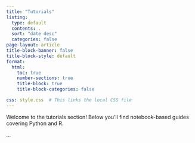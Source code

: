 ```yaml
---
title: "Tutorials"
listing: 
  type: default
  contents: .
  sort: "date desc"
  categories: false
page-layout: article
title-block-banner: false
title-block-style: default
format:
  html:
    toc: true
    number-sections: true
    title-block: true
    title-block-categories: false

css: style.css  # This links the local CSS file
---
```


Welcome to the tutorials section! Below you’ll find notebook-based guides covering Python and R.

...



